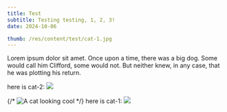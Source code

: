 ```yaml
---
title: Test
subtitle: Testing testing, 1, 2, 3!
date: 2024-10-06

thumb: /res/content/test/cat-1.jpg
---
```


Lorem ipsum dolor sit amet.
Once upon a time, there was a big dog.
Some would call him Clifford, some would not.
But neither knew, in any case,
that he was
plotting
his return.

here is cat-2:
<Image src="/res/content/test/cat-2.jpg"/>

{/* ![A cat looking cool](/res/content/test/cat-2.jpg) */}
here is cat-1:
<Image src="/res/content/test/cat-1.jpg"/>
